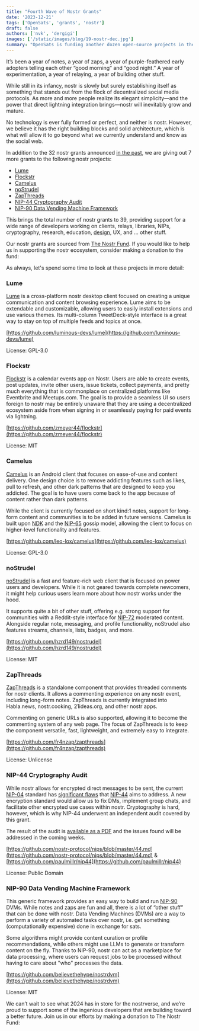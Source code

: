 ```yaml
---
title: "Fourth Wave of Nostr Grants"
date: '2023-12-21'
tags: ['OpenSats', 'grants', 'nostr']
draft: false
authors: ['nvk', 'dergigi']
images: ['/static/images/blog/19-nostr-dec.jpg']
summary: "OpenSats is funding another dozen open-source projects in the nostr ecosystem."
---
```


It’s been a year of notes, a year of zaps, a year of purple-feathered early
adopters telling each other “good morning” and “good night.” A year of
experimentation, a year of relaying, a year of building other stuff.

While still in its infancy, nostr is slowly but surely establishing itself as
something that stands out from the flock of decentralized social media
protocols. As more and more people realize its elegant simplicity—and the power
that direct lightning integration brings—nostr will inevitably grow and mature.

No technology is ever fully formed or perfect, and neither is nostr. However, we
believe it has the right building blocks and solid architecture, which is what
will allow it to go beyond what we currently understand and know as the social
web.

In addition to the 32 nostr grants announced [in the past](/tags/nostr), we are
giving out 7 more grants to the following nostr projects:

- [Lume](#lume)
- [Flockstr](#flockstr)
- [Camelus](#camelus)
- [noStrudel](#nostrudel)
- [ZapThreads](#zapthreads)
- [NIP-44 Cryptography Audit](#nip-44-cryptography-audit)
- [NIP-90 Data Vending Machine Framework](#nip-90-data-vending-machine-framework)

This brings the total number of nostr grants to 39, providing support for a wide
range of developers working on clients, relays, libraries, NIPs, cryptography,
research, education, [design](https://nostrdesign.org/), UX, and … other stuff.

Our nostr grants are sourced from [The Nostr
Fund](https://opensats.org/projects/nostr). If you would like to help us in
supporting the nostr ecosystem, consider making a donation to the fund:

<center>
    <DonateToNostrFundButton/>
</center>

As always, let's spend some time to look at these projects in more detail:

### Lume

[Lume](https://lume.nu/) is a cross-platform nostr desktop client focused on
creating a unique communication and content browsing experience. Lume aims to be
extendable and customizable, allowing users to easily install extensions and use
various themes. Its multi-column TweetDeck-style interface is a great way to
stay on top of multiple feeds and topics at once.

[https://github.com/luminous-devs/lume](https://github.com/luminous-devs/lume)

License: GPL-3.0

### Flockstr

[Flockstr](https://www.flockstr.com/) is a calendar events app on Nostr. Users
are able to create events, post updates, invite other users, issue tickets,
collect payments, and pretty much everything that is commonplace on centralized
platforms like Eventbrite and Meetups.com. The goal is to provide a seamless UI
so users foreign to nostr may be entirely unaware that they are using a
decentralized ecosystem aside from when signing in or seamlessly paying for paid
events via lightning.

[https://github.com/zmeyer44/flockstr](https://github.com/zmeyer44/flockstr)

License: MIT

### Camelus

[Camelus](https://camelus.app/) is an Android client that focuses on ease-of-use
and content delivery. One design choice is to remove addicting features such as
likes, pull to refresh, and other dark patterns that are designed to keep you
addicted. The goal is to have users come back to the app because of content
rather than dark patterns.

While the client is currently focused on short kind:1 notes, support for
long-form content and communities is to be added in future versions. Camelus is
built upon [NDK](https://github.com/nostr-dev-kit/) and the
[NIP-65](https://github.com/nostr-protocol/nips/blob/master/65.md) gossip model,
allowing the client to focus on higher-level functionality and features.

[https://github.com/leo-lox/camelus](https://github.com/leo-lox/camelus)

License: GPL-3.0

### noStrudel

[noStrudel](https://camelus.app/) is a fast and feature-rich web client that is
focused on power users and developers. While it is not geared towards complete
newcomers, it might help curious users learn more about how nostr works under
the hood.

It supports quite a bit of other stuff, offering e.g. strong support for
communities with a Reddit-style interface for
[NIP-72](https://github.com/nostr-protocol/nips/blob/master/72.md) moderated
content. Alongside regular note, messaging, and profile functionality, noStrudel
also features streams, channels, lists, badges, and more.

[https://github.com/hzrd149/nostrudel](https://github.com/hzrd149/nostrudel)

License: MIT

### ZapThreads

[ZapThreads](https://zapthreads.dev/) is a standalone component that provides
threaded comments for nostr clients. It allows a commenting experience on any
nostr event, including long-form notes. ZapThreads is currently integrated into
Habla.news, nostr.cooking, 21ideas.org, and other nostr apps.

Commenting on generic URLs is also supported, allowing it to become the
commenting system of any web page. The focus of ZapThreads is to keep the
component versatile, fast, lightweight, and extremely easy to integrate.

[https://github.com/fr4nzap/zapthreads](https://github.com/fr4nzap/zapthreads)

License: Unlicense

### NIP-44 Cryptography Audit

While nostr allows for encrypted direct messages to be sent, the current
[NIP-04](https://github.com/nostr-protocol/nips/blob/master/04.md) standard has
[significant
flaws](https://habla.news/u/hodlbod@coracle.social/0gmn3DDizCIesG-PCD-JK) that
[NIP-44](https://github.com/nostr-protocol/nips/blob/master/44.md) aims to
address. A new encryption standard would allow us to fix DMs, implement group
chats, and facilitate other encrypted use cases within nostr. Cryptography is
hard, however, which is why NIP-44 underwent an independent audit covered by
this grant.

The result of the audit is [available as a
PDF](https://cure53.de/audit-report_nip44-implementations.pdf) and the issues
found will be addressed in the coming weeks.

[https://github.com/nostr-protocol/nips/blob/master/44.md](https://github.com/nostr-protocol/nips/blob/master/44.md)
& [https://github.com/paulmillr/nip44](https://github.com/paulmillr/nip44)

License: Public Domain

### NIP-90 Data Vending Machine Framework

This generic framework provides an easy way to build and run
[NIP-90](https://github.com/nostr-protocol/nips/blob/master/90.md) DVMs. While
notes and zaps are fun and all, there is a lot of “other stuff” that can be done
with nostr. Data Vending Machines (DVMs) are a way to perform a variety of
automated tasks over nostr, i.e. get something (computationally expensive) done
in exchange for sats.

Some algorithms might provide content curation or profile recommendations, while
others might use LLMs to generate or transform content on the fly. Thanks to
NIP-90, nostr can act as a marketplace for data processing, where users can
request jobs to be processed without having to care about "who" processes the
data.

[https://github.com/believethehype/nostrdvm](https://github.com/believethehype/nostrdvm)

License: MIT

We can’t wait to see what 2024 has in store for the nostrverse, and we’re proud
to support some of the ingenious developers that are building toward a better
future. Join us in our efforts by making a donation to The Nostr Fund:

<center>
    <DonateToNostrFundButton/>
</center>
